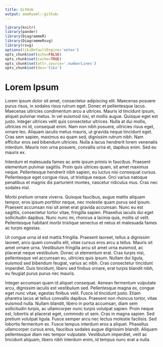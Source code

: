 ```yaml
---
title: GitHub
output: amaRyaml::github:
---
```

```r
library(knitr)
library(pander)
library(DiagrammeR)
library(DiagrammeRsvg)
library(rsvg)
options(tikzDefaultEngine='xetex')
opts_chunk$set(echo=FALSE)
opts_chunk$set(cache=TRUE)
opts_chunk$set(attr.source='.numberLines')
opts_chunk$set(dev='tikz')
```

# Lorem Ipsum
Lorem ipsum dolor sit amet, consectetur adipiscing elit. Maecenas posuere purus risus, in sodales risus rutrum eget. Donec et pellentesque lacus. Maecenas ultricies condimentum arcu a ultrices. Mauris id tincidunt ipsum, aliquet pulvinar metus. In vel euismod nisi, et mollis augue. Quisque eget est justo. Integer ultrices velit quis consectetur ultrices. Nulla at dui mollis, ultricies mi id, consequat enim. Nam non nibh posuere, ultricies risus eget, ornare leo. Aliquam iaculis metus mauris, ut gravida neque tincidunt eget. Cras sem sapien, maximus eu quam sed, dignissim rutrum nibh. Nam efficitur eros sed bibendum ultricies. Nulla a lacus hendrerit lorem venenatis interdum. Mauris non urna posuere, convallis urna et, dapibus enim. Sed eu mauris ex.

Interdum et malesuada fames ac ante ipsum primis in faucibus. Praesent elementum pulvinar sagittis. Proin quis ultrices quam, sit amet maximus neque. Pellentesque hendrerit nibh sapien, eu luctus nisi consequat cursus. Pellentesque eget congue risus, ut tristique neque. Orci varius natoque penatibus et magnis dis parturient montes, nascetur ridiculus mus. Cras nec sodales nisl.

Morbi pretium ornare viverra. Quisque faucibus, augue mattis aliquam tempor, eros ipsum porttitor neque, nec molestie quam purus sed ipsum. Praesent accumsan nisi sit amet erat gravida accumsan. Nunc eu est sagittis, consectetur tortor vitae, fringilla sapien. Phasellus iaculis dui eget sollicitudin dapibus. Nunc nunc mi, rhoncus a lacinia quis, mollis ut velit. Pellentesque habitant morbi tristique senectus et netus et malesuada fames ac turpis egestas.

Ut congue urna id est mattis fringilla. Praesent laoreet, tellus a dignissim laoreet, arcu quam convallis elit, vitae cursus eros arcu a tellus. Mauris sit amet ornare urna. Vestibulum fringilla arcu sit amet urna euismod, ac placerat neque vestibulum. Donec ut elementum erat. Cras turpis nisi, pellentesque vel accumsan eu, ultricies quis ipsum. Nullam dui ligula, euismod sed bibendum feugiat, varius ac nibh. Cras consectetur tincidunt imperdiet. Duis tincidunt, libero sed finibus ornare, erat turpis blandit nibh, eu feugiat purus purus nec mauris.

Integer accumsan quam id aliquet consequat. Aenean fermentum vulputate arcu, dignissim iaculis est vestibulum sed. Pellentesque magna ex, congue eget nunc vitae, egestas finibus velit. Fusce id tincidunt justo. Etiam pharetra lacus at tellus convallis dapibus. Praesent non rhoncus tortor, vitae euismod nulla. Nullam blandit, libero in porta accumsan, diam sem sollicitudin turpis, ac ullamcorper nunc turpis volutpat sapien. Proin neque est, lobortis at placerat eget, commodo ut sem. Cras in magna sapien. Sed pretium volutpat ligula. Fusce semper arcu nec lectus molestie facilisis. Sed lobortis fermentum ex. Fusce tempus interdum eros a aliquet. Phasellus ullamcorper cursus eros, faucibus sodales augue dignissim blandit. Aliquam pellentesque diam nec tempor vulputate. Vestibulum imperdiet, velit ac tincidunt aliquam, libero nibh interdum enim, id tempus nunc erat a nulla.
